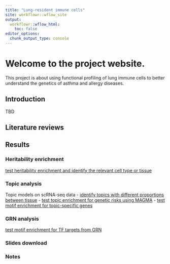 ```yaml
---
title: "Lung-resident immune cells"
site: workflowr::wflow_site
output:
  workflowr::wflow_html:
    toc: false
editor_options:
  chunk_output_type: console
---
```


# Welcome to the project website. 

This project is about using functional profiling of lung immune cells to better understand the genetics of asthma and allergy diseases.

## Introduction
TBD

## Literature reviews 

## Results

### Heritability enrichment
[test heritability enrichment and identify the relevant cell type or tissue](u19_h2g_enrichment.html)


### Topic analysis
Topic models on scRNA-seq data
- [identify topics with different proportions between tissue](cross_tissue_DE_u19_fastTopics.html)
- [test topic enrichment for genetic risks using MAGMA](gene_set_analysis_for_RNA_topics.html) 
- [test motif enrichment for topic-specific genes](U19_motif_analysis.html)  


### GRN analysis
[test motif enrichment for TF targets from GRN](identify_TFs_with_immune_function.html)

### Slides download

### Notes